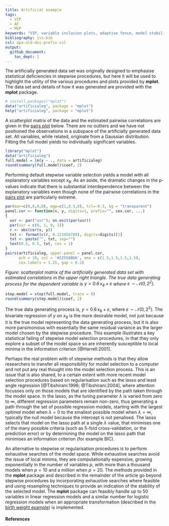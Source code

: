```yaml
---
title: Artificial example
tags:
  - VIP
  - AF
  - MSP
keywords: "VIP, variable inclusion plots, adaptive fence, model stability plots"
bibliography: jss.bib
csl: apa-old-doi-prefix.csl
output: 
  github_document:
    toc_dept: 1
---
```



The artificially generated data set was originally designed to emphasise statistical deficiencies in stepwise procedures, but here it will be used to highlight the utility of the various procedures and plots provided by  **mplot**.   The data set and details of how it was generated are provided with the **mplot** package.

```r
# install.packages("mplot")
data("artificialeg", package = "mplot")
help("artificialeg", package = "mplot")
```

A scatterplot matrix of the data and the estimated pairwise correlations are given in the [pairs plot](#fig:pairsplot) below.  There are no outliers and we have not positioned the observations in a subspace of the artificially generated data set. All variables, while related, originate from a Gaussian distribution.  Fitting the full model yields no individually significant variables.

```r
library("mplot")
data("artificialeg")
full.model = lm(y ~ ., data = artificialeg)
round(summary(full.model)$coef, 2)
```

Performing default stepwise variable selection yields a model with all explanatory variables except $x_8$.  As an aside, the dramatic changes in the p-values indicate that there is substantial interdependence between the explanatory variables even though none of the pairwise correlations in the [pairs plot](#fig:pairsplot) are particularly extreme.

```r
par(mar=c(0,0,0,0), mgp=c(1,0.5,0), tcl=-0.3, bg = "transparent")
panel.cor <- function(x, y, digits=1, prefix="", cex.cor, ...)
{
  usr <- par("usr"); on.exit(par(usr))
  par(usr = c(0, 1, 0, 1))
  r <- abs(cor(x, y))
  txt <- format(c(r, 0.123456789), digits=digits)[1]
  txt <- paste("", txt, sep="")
  text(0.5, 0.5, txt, cex = 1)
}
pairs(artificialeg, upper.panel = panel.cor, 
      pch = 19, col = '#22558866', oma = c(1.5,1.5,1.5,1.5),
      cex.labels = 1.25, gap = 0.2)
```

<div id="fig:pairsplot">
<!-- <img src="images/pairsplot.png"> -->
</div>
*Figure: scatterplot matrix of the artificially generated data set with estimated correlations in the upper right triangle.  The true data generating process for the dependent variable is $y=0.6\, x_8 + \varepsilon$ where $\varepsilon\sim\mathcal{N}(0,2^2)$.*


```r
step.model = step(full.model, trace = 0)
round(summary(step.model)$coef, 2)
```

The true data generating process is, $y = 0.6\,x_{8} + \varepsilon$, where $\varepsilon\sim\mathcal{N}(0,2^2)$.  The bivariate regression of $y$ on $x_{8}$ is the more desirable model, not just because it is the true model representing the data generating process, but it is also more parsimonious with essentially the same residual variance as the larger model chosen by the stepwise procedure.  This example illustrates a key statistical failing of stepwise model selection procedures, in that they only explore a subset of the model space so are inherently susceptible to local minima in the information criterion [@Harrell:2001].  

Perhaps the real problem with of stepwise methods is that they allow researchers to transfer all responsibility for model selection to a computer and not put any real thought into the model selection process.  This is an issue that is also shared, to a certain extent with more recent model selection procedures based on regularisation such as the lasso and least angle regression [@Tibshirani:1996; @Tibshirani:2004], where attention focusses only on those models that are identified by the path taken through the model space. In the lasso, as the tuning parameter $\lambda$ is varied from zero to $\infty$, different regression parameters remain non-zero, thus generating a path through the set of possible regression models, starting with the largest _optimal_ model when $\lambda=0$ to the smallest possible model when $\lambda=\infty$, typically the null model because the intercept is not penalised. The lasso selects that model on the lasso path at a single $\lambda$ value, that minimises one of the many possible criteria (such as 5-fold cross-validation, or the prediction error) or by determining the model on the lasso path that minimises an information criterion (for example BIC).

An alternative to stepwise or regularisation procedures is to perform exhaustive searches of the model space.  While exhaustive searches avoid the issue of local minima, they are computationally expensive, growing exponentially in the number of variables $p$, with more than a thousand models when $p=10$ and a million when $p=20$.  The methods provided in the **mplot** package and described in the remainder of the article go beyond stepwise procedures by incorporating exhaustive searches where feasible and using resampling techniques to provide an indication of the stability of the selected model.  The **mplot** package can feasibly handle up to 50 variables in linear regression models and a similar number for logistic regression models when an appropriate transformation (described in the [birth weight example](birthweight.html)) is implemented.  

#### References
